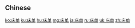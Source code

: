 {{also|牀單|床單}}
==Chinese==
{{zh-see|床單}}

[[ko:床单]]
[[ku:床单]]
[[hu:床单]]
[[mg:床单]]
[[ja:床单]]
[[ru:床单]]
[[uk:床单]]
[[zh:床单]]